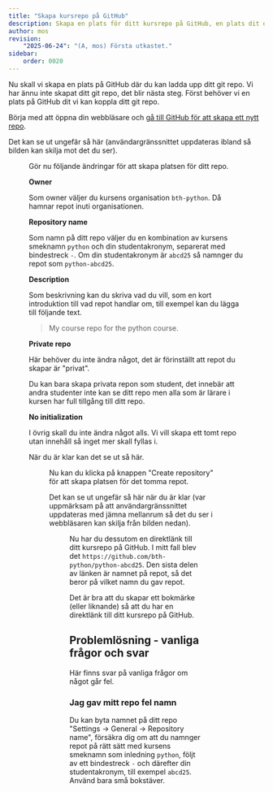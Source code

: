 ```yaml
---
title: "Skapa kursrepo på GitHub" 
description: Skapa en plats för ditt kursrepo på GitHub, en plats dit du kan ladda upp ditt kursrepo.
author: mos
revision:
    "2025-06-24": "(A, mos) Första utkastet."
sidebar:
    order: 0020
---
```



Nu skall vi skapa en plats på GitHub där du kan ladda upp ditt git repo. Vi har ännu inte skapat ditt git repo, det blir nästa steg. Först behöver vi en plats på GitHub dit vi kan koppla ditt git repo.

Börja med att öppna din webbläsare och [gå till GitHub för att skapa ett nytt repo](https://github.com/new).

Det kan se ut ungefär så här (användargränssnittet uppdateras ibland så bilden kan skilja mot det du ser).


<Figure 
    src={ghnew1}
    caption="Nu är du redo att skapa en plats för ditt kursrepo på GitHub."
/>

Gör nu följande ändringar för att skapa platsen för ditt repo.

**Owner**

Som owner väljer du kursens organisation `bth-python`. Då hamnar repot inuti organisationen.

**Repository name**

Som namn på ditt repo väljer du en kombination av kursens smeknamn `python` och din studentakronym, separerat med bindestreck `-`. Om din studentakronym är `abcd25` så namnger du repot som `python-abcd25`.

**Description**

Som beskrivning kan du skriva vad du vill, som en kort introduktion till vad repot handlar om, till exempel kan du lägga till följande text.

> My course repo for the python course.

**Private repo**

Här behöver du inte ändra något, det är förinställt att repot du skapar är "privat".

Du kan bara skapa privata repon som student, det innebär att andra studenter inte kan se ditt repo men alla som är lärare i kursen har full tillgång till ditt repo.

**No initialization**

I övrig skall du inte ändra något alls. Vi vill skapa ett tomt repo utan innehåll så inget mer skall fyllas i.

När du är klar kan det se ut så här.


<Figure 
    src={ghnew2}
    caption="Nu har du fyllt i det som behövs för att skapa platsen för repot på GitHub."
/>

Nu kan du klicka på knappen "Create repository" för att skapa platsen för det tomma repot.

Det kan se ut ungefär så här när du är klar (var uppmärksam på att användargränssnittet uppdateras med jämna mellanrum så det du ser i webbläsaren kan skilja från bilden nedan).


<Figure 
    src={ghnew3}
    caption="Nu har du skapat platsen för repot på GitHub."
/>

Nu har du dessutom en direktlänk till ditt kursrepo på GitHub. I mitt fall blev det `https://github.com/bth-python/python-abcd25`. Den sista delen av länken är namnet på repot, så det beror på vilket namn du gav repot.

Det är bra att du skapar ett bokmärke (eller liknande) så att du har en direktlänk till ditt kursrepo på GitHub.



## Problemlösning - vanliga frågor och svar

Här finns svar på vanliga frågor om något går fel.



### Jag gav mitt repo fel namn

Du kan byta namnet på ditt repo "Settings -> General -> Repository name", försäkra dig om att du namnger repot på rätt sätt med kursens smeknamn som inledning `python`, följt av ett bindestreck `-` och därefter din studentakronym, till exempel `abcd25`. Använd bara små bokstäver.

